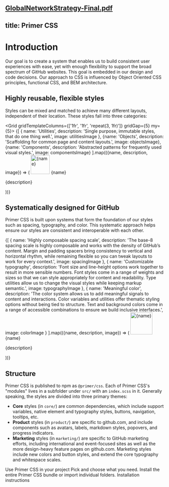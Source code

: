 [GlobalNetworkStrategy-Final.pdf](https://github.com/primer/css/files/6848249/GlobalNetworkStrategy-Final.pdf)
---
title: Primer CSS
---



# Introduction

Our goal is to create a system that enables us to build consistent user experiences with ease, yet with enough flexibility to support the broad spectrum of GitHub websites. This goal is embedded in our design and code decisions. Our approach to CSS is influenced by Object Oriented CSS principles, functional CSS, and BEM architecture.

## Highly reusable, flexible styles

Styles can be mixed and matched to achieve many different layouts, independent of their location. These styles fall into three categories:

<Grid gridTemplateColumns={['1fr', '1fr', 'repeat(3, 1fr)']} gridGap={5} my={5}>
  {[
    {
      name: 'Utilities',
      description: 'Single purpose, immutable styles, that do one thing well.',
      image: utilitiesImage
    },
    {name: 'Objects', description: 'Scaffolding for common page and content layouts.', image: objectsImage},
    {name: 'Components', description: 'Abstracted patterns for frequently used visual styles.', image: componentsImage}
  ].map(({name, description, image}) => (
    <Box>
      <img src={image} alt={name} height="60" />
      <Heading as="h3" pt={3} pb={2} fontSize={3}>
        {name}
      </Heading>
      <p>{description}</p>
    </Box>
  ))}
</Grid>

## Systematically designed for GitHub

Primer CSS is built upon systems that form the foundation of our styles such as spacing, typography, and color. This systematic approach helps ensure our styles are consistent and interoperable with each other.

<Box my={5}>
  {[
    {
      name: 'Highly composable spacing scale',
      description:
        'The base-8 spacing scale is highly composable and works with the density of GitHub’s content. Margin and padding spacers bring consistency to vertical and horizontal rhythm, while remaining flexible so you can tweak layouts to work for every context.',
      image: spacingImage
    },
    {
      name: 'Customizable typography',
      description:
        'Font size and line-height options work together to result in more sensible numbers. Font styles come in a range of weights and sizes so that we can style appropriately for content and readability. Type utilities allow us to change the visual styles while keeping markup semantic.',
      image: typographyImage
    },
    {
      name: 'Meaningful color',
      description:
        'The color system allows us to add meaningful signals to content and interactions. Color variables and utilities offer thematic styling options without being tied to structure. Text and background colors come in a range of accessible combinations to ensure we build inclusive interfaces.',
      image: colorImage
    }
  ].map(({name, description, image}) => (
    <Grid gridTemplateColumns={['1fr', '1fr', '70px 1fr']} gridGap={5} mb={4} style={{alignItems: 'center'}}>
      <img src={image} width="70" alt={name} />
      <Box>
        <Heading as="h3" pb={2} fontSize={3}>
          {name}
        </Heading>
        <p>{description}</p>
      </Box>
    </Grid>
  ))}
</Box>

## Structure

Primer CSS is published to npm as `@primer/css`. Each of Primer CSS's "modules" lives in a subfolder under `src/` with an `index.scss` in it. Generally speaking, the styles are divided into three primary themes:

- **Core** styles (in `core/`) are common dependencies, which include support variables, native element and typography styles, buttons, navigation, tooltips, etc.
- **Product** styles (in `product/`) are specific to github.com, and include components such as avatars, labels, markdown styles, popovers, and progress indicators.
- **Marketing** styles (in `marketing/`) are specific to GitHub marketing efforts, including international and event-focused sites as well as the more design-heavy feature pages on github.com. Marketing styles include new colors and button styles, and extend the core typography and whitespace scales.

<BorderBox bg="gray.1" p={5} mt={5}>
  <Heading as="h2" fontSize={3} pb={2}>
    Use Primer CSS in your project
  </Heading>
  <Text as="p" m={0}>
    Pick and choose what you need. Install the entire Primer CSS bundle or import individual folders.
  </Text>
  <ButtonOutline as={Link} to="/getting-started" mt={4} style={{textDecoration: 'none'}}>
    Installation instructions
  </ButtonOutline>
</BorderBox>
